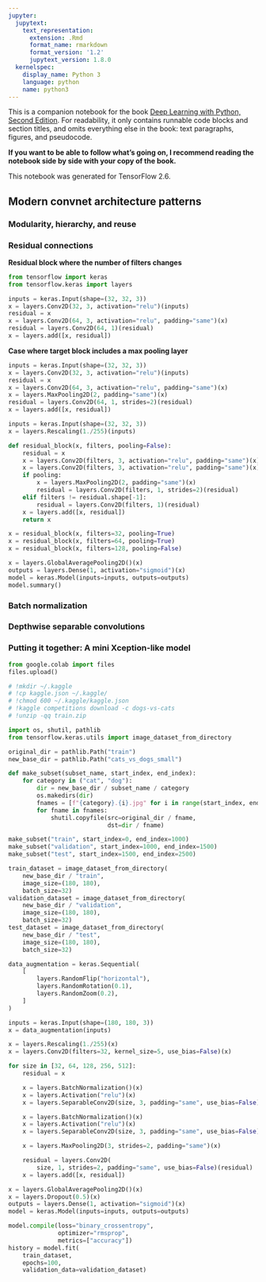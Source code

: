 ```yaml
---
jupyter:
  jupytext:
    text_representation:
      extension: .Rmd
      format_name: rmarkdown
      format_version: '1.2'
      jupytext_version: 1.8.0
  kernelspec:
    display_name: Python 3
    language: python
    name: python3
---
```


<!-- #region colab_type="text" -->
This is a companion notebook for the book [Deep Learning with Python, Second Edition](https://www.manning.com/books/deep-learning-with-python-second-edition?a_aid=keras&a_bid=76564dff). For readability, it only contains runnable code blocks and section titles, and omits everything else in the book: text paragraphs, figures, and pseudocode.

**If you want to be able to follow what's going on, I recommend reading the notebook side by side with your copy of the book.**

This notebook was generated for TensorFlow 2.6.
<!-- #endregion -->

<!-- #region colab_type="text" -->
## Modern convnet architecture patterns
<!-- #endregion -->

<!-- #region colab_type="text" -->
### Modularity, hierarchy, and reuse
<!-- #endregion -->

<!-- #region colab_type="text" -->
### Residual connections
<!-- #endregion -->

<!-- #region colab_type="text" -->
**Residual block where the number of filters changes**
<!-- #endregion -->

```python
from tensorflow import keras
from tensorflow.keras import layers

inputs = keras.Input(shape=(32, 32, 3))
x = layers.Conv2D(32, 3, activation="relu")(inputs)
residual = x
x = layers.Conv2D(64, 3, activation="relu", padding="same")(x)
residual = layers.Conv2D(64, 1)(residual)
x = layers.add([x, residual])
```

<!-- #region colab_type="text" -->
**Case where target block includes a max pooling layer**
<!-- #endregion -->

```python
inputs = keras.Input(shape=(32, 32, 3))
x = layers.Conv2D(32, 3, activation="relu")(inputs)
residual = x
x = layers.Conv2D(64, 3, activation="relu", padding="same")(x)
x = layers.MaxPooling2D(2, padding="same")(x)
residual = layers.Conv2D(64, 1, strides=2)(residual)
x = layers.add([x, residual])
```

```python
inputs = keras.Input(shape=(32, 32, 3))
x = layers.Rescaling(1./255)(inputs)

def residual_block(x, filters, pooling=False):
    residual = x
    x = layers.Conv2D(filters, 3, activation="relu", padding="same")(x)
    x = layers.Conv2D(filters, 3, activation="relu", padding="same")(x)
    if pooling:
        x = layers.MaxPooling2D(2, padding="same")(x)
        residual = layers.Conv2D(filters, 1, strides=2)(residual)
    elif filters != residual.shape[-1]:
        residual = layers.Conv2D(filters, 1)(residual)
    x = layers.add([x, residual])
    return x

x = residual_block(x, filters=32, pooling=True)
x = residual_block(x, filters=64, pooling=True)
x = residual_block(x, filters=128, pooling=False)

x = layers.GlobalAveragePooling2D()(x)
outputs = layers.Dense(1, activation="sigmoid")(x)
model = keras.Model(inputs=inputs, outputs=outputs)
model.summary()
```

<!-- #region colab_type="text" -->
### Batch normalization
<!-- #endregion -->

<!-- #region colab_type="text" -->
### Depthwise separable convolutions
<!-- #endregion -->

<!-- #region colab_type="text" -->
### Putting it together: A mini Xception-like model
<!-- #endregion -->

```python
from google.colab import files
files.upload()
```

```python
# !mkdir ~/.kaggle
# !cp kaggle.json ~/.kaggle/
# !chmod 600 ~/.kaggle/kaggle.json
# !kaggle competitions download -c dogs-vs-cats
# !unzip -qq train.zip
```

```python
import os, shutil, pathlib
from tensorflow.keras.utils import image_dataset_from_directory

original_dir = pathlib.Path("train")
new_base_dir = pathlib.Path("cats_vs_dogs_small")

def make_subset(subset_name, start_index, end_index):
    for category in ("cat", "dog"):
        dir = new_base_dir / subset_name / category
        os.makedirs(dir)
        fnames = [f"{category}.{i}.jpg" for i in range(start_index, end_index)]
        for fname in fnames:
            shutil.copyfile(src=original_dir / fname,
                            dst=dir / fname)

make_subset("train", start_index=0, end_index=1000)
make_subset("validation", start_index=1000, end_index=1500)
make_subset("test", start_index=1500, end_index=2500)

train_dataset = image_dataset_from_directory(
    new_base_dir / "train",
    image_size=(180, 180),
    batch_size=32)
validation_dataset = image_dataset_from_directory(
    new_base_dir / "validation",
    image_size=(180, 180),
    batch_size=32)
test_dataset = image_dataset_from_directory(
    new_base_dir / "test",
    image_size=(180, 180),
    batch_size=32)
```

```python
data_augmentation = keras.Sequential(
    [
        layers.RandomFlip("horizontal"),
        layers.RandomRotation(0.1),
        layers.RandomZoom(0.2),
    ]
)
```

```python
inputs = keras.Input(shape=(180, 180, 3))
x = data_augmentation(inputs)

x = layers.Rescaling(1./255)(x)
x = layers.Conv2D(filters=32, kernel_size=5, use_bias=False)(x)

for size in [32, 64, 128, 256, 512]:
    residual = x

    x = layers.BatchNormalization()(x)
    x = layers.Activation("relu")(x)
    x = layers.SeparableConv2D(size, 3, padding="same", use_bias=False)(x)

    x = layers.BatchNormalization()(x)
    x = layers.Activation("relu")(x)
    x = layers.SeparableConv2D(size, 3, padding="same", use_bias=False)(x)

    x = layers.MaxPooling2D(3, strides=2, padding="same")(x)

    residual = layers.Conv2D(
        size, 1, strides=2, padding="same", use_bias=False)(residual)
    x = layers.add([x, residual])

x = layers.GlobalAveragePooling2D()(x)
x = layers.Dropout(0.5)(x)
outputs = layers.Dense(1, activation="sigmoid")(x)
model = keras.Model(inputs=inputs, outputs=outputs)
```

```python
model.compile(loss="binary_crossentropy",
              optimizer="rmsprop",
              metrics=["accuracy"])
history = model.fit(
    train_dataset,
    epochs=100,
    validation_data=validation_dataset)
```
